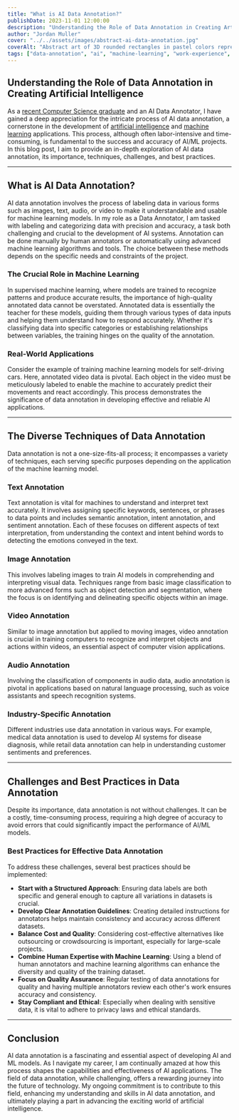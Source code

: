 ```yaml
---
title: "What is AI Data Annotation?"
publishDate: 2023-11-01 12:00:00
description: "Understanding the Role of Data Annotation in Creating Artificial Intelligence"
author: "Jordan Muller"
cover: "../../assets/images/abstract-ai-data-annotation.jpg"
coverAlt: "Abstract art of 3D rounded rectangles in pastel colors representing AI data annotation, floating and overlapping against a white backdrop."
tags: ["data-annotation", "ai", "machine-learning", "work-experience", "skills", "expertise"]
---
```


## Understanding the Role of Data Annotation in Creating Artificial Intelligence

As a [recent Computer Science graduate](/blog/graduating-with-bachelors-in-comp-sci/) and an AI Data Annotator, I have gained a deep appreciation for the intricate process of AI data annotation, a cornerstone in the development of [artificial intelligence](/blog/tags/Artificial%20Intelligence) and [machine learning](/blog/tags/Machine%20Learning) applications. This process, although often labor-intensive and time-consuming, is fundamental to the success and accuracy of AI/ML projects. In this blog post, I aim to provide an in-depth exploration of AI data annotation, its importance, techniques, challenges, and best practices.

---

## What is AI Data Annotation?

AI data annotation involves the process of labeling data in various forms such as images, text, audio, or video to make it understandable and usable for machine learning models. In my role as a Data Annotator, I am tasked with labeling and categorizing data with precision and accuracy, a task both challenging and crucial to the development of AI systems. Annotation can be done manually by human annotators or automatically using advanced machine learning algorithms and tools. The choice between these methods depends on the specific needs and constraints of the project.

### The Crucial Role in Machine Learning

In supervised machine learning, where models are trained to recognize patterns and produce accurate results, the importance of high-quality annotated data cannot be overstated. Annotated data is essentially the teacher for these models, guiding them through various types of data inputs and helping them understand how to respond accurately. Whether it's classifying data into specific categories or establishing relationships between variables, the training hinges on the quality of the annotation.

### Real-World Applications

Consider the example of training machine learning models for self-driving cars. Here, annotated video data is pivotal. Each object in the video must be meticulously labeled to enable the machine to accurately predict their movements and react accordingly. This process demonstrates the significance of data annotation in developing effective and reliable AI applications.

---

## The Diverse Techniques of Data Annotation

Data annotation is not a one-size-fits-all process; it encompasses a variety of techniques, each serving specific purposes depending on the application of the machine learning model.

### Text Annotation

Text annotation is vital for machines to understand and interpret text accurately. It involves assigning specific keywords, sentences, or phrases to data points and includes semantic annotation, intent annotation, and sentiment annotation. Each of these focuses on different aspects of text interpretation, from understanding the context and intent behind words to detecting the emotions conveyed in the text.

### Image Annotation

This involves labeling images to train AI models in comprehending and interpreting visual data. Techniques range from basic image classification to more advanced forms such as object detection and segmentation, where the focus is on identifying and delineating specific objects within an image.

### Video Annotation

Similar to image annotation but applied to moving images, video annotation is crucial in training computers to recognize and interpret objects and actions within videos, an essential aspect of computer vision applications.

### Audio Annotation

Involving the classification of components in audio data, audio annotation is pivotal in applications based on natural language processing, such as voice assistants and speech recognition systems.

### Industry-Specific Annotation

Different industries use data annotation in various ways. For example, medical data annotation is used to develop AI systems for disease diagnosis, while retail data annotation can help in understanding customer sentiments and preferences.

---

## Challenges and Best Practices in Data Annotation

Despite its importance, data annotation is not without challenges. It can be a costly, time-consuming process, requiring a high degree of accuracy to avoid errors that could significantly impact the performance of AI/ML models.

### Best Practices for Effective Data Annotation

To address these challenges, several best practices should be implemented:

- **Start with a Structured Approach**: Ensuring data labels are both specific and general enough to capture all variations in datasets is crucial.
- **Develop Clear Annotation Guidelines**: Creating detailed instructions for annotators helps maintain consistency and accuracy across different datasets.
- **Balance Cost and Quality**: Considering cost-effective alternatives like outsourcing or crowdsourcing is important, especially for large-scale projects.
- **Combine Human Expertise with Machine Learning**: Using a blend of human annotators and machine learning algorithms can enhance the diversity and quality of the training dataset.
- **Focus on Quality Assurance**: Regular testing of data annotations for quality and having multiple annotators review each other's work ensures accuracy and consistency.
- **Stay Compliant and Ethical**: Especially when dealing with sensitive data, it is vital to adhere to privacy laws and ethical standards.

---

## Conclusion

AI data annotation is a fascinating and essential aspect of developing AI and ML models. As I navigate my career, I am continually amazed at how this process shapes the capabilities and effectiveness of AI applications. The field of data annotation, while challenging, offers a rewarding journey into the future of technology. My ongoing commitment is to contribute to this field, enhancing my understanding and skills in AI data annotation, and ultimately playing a part in advancing the exciting world of artificial intelligence.
